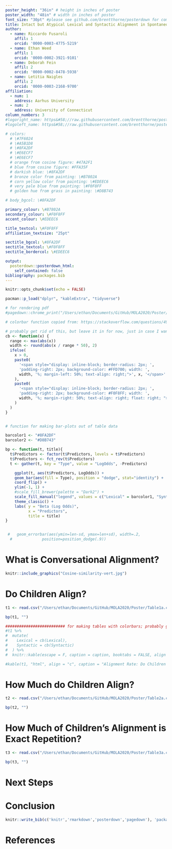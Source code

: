 ```yaml
---
poster_height: "36in" # height in inches of poster
poster_width: "48in" # width in inches of poster
font_size: "30pt" #please see github.com/brentthorne/posterdown for compatible options.
title: Intact but Atypical Lexical and Syntactic Alignment in Spontaneous Speech of Children with Autism Spectrum Disorder
author:
  - name: Riccardo Fusaroli
    affil: 1
    orcid: '0000-0003-4775-5219'
  - name: Ethan Weed
    affil: 1
    orcid: '0000-0002-3921-9101'
  - name: Deborah Fein
    affil: 2
    orcid: '0000-0002-8478-5938'
  - name: Letitia Naigles
    affil: 2
    orcid: '0000-0003-2168-9700'
affiliation:
  - num: 1
    address: Aarhus University
  - num: 2
    address: University of Connecticut
column_numbers: 3
#logoright_name: https&#58;//raw.githubusercontent.com/brentthorne/posterdown/master/images/betterhexlogo.png
#logoleft_name: https&#58;//raw.githubusercontent.com/brentthorne/posterdown/master/images/betterhexlogo.png

# colors:
  # \#7F6024
  # \#A5B1D8
  # \#8FA2DF
  # \#E6ECF7
  # \#E6ECF7  
  # orange from cosine figure: #47A2F1
  # blue from cosine figure: #FFA35F
  # darkish blue: \#8FA2DF
  # bronze color from painting: \#B7802A
  # corn yellow color from painting: \#EDEEC6
  # very pale blue from painting: \#F0F8FF
  # golden hue from grass in painting: \#D8B743

# body_bgcol: \#8FA2DF

primary_colour: \#B7802A
secondary_colour: \#F0F8FF
accent_colour: \#EDEEC6

title_textcol: \#F0F8FF
affiliation_textsize: "25pt"

sectitle_bgcol: \#8FA2DF
sectitle_textcol: \#F0F8FF
sectitle_bordercol: \#EDEEC6

output: 
  posterdown::posterdown_html:
    self_contained: false
bibliography: packages.bib
---
```


```r
knitr::opts_chunk$set(echo = FALSE)
```

```r
pacman::p_load("dplyr", "kableExtra", "tidyverse")
```


```r
# for rendering pdf
#pagedown::chrome_print("/Users/ethan/Documents/GitHub/MOLA2020/Poster/standard/Fusaroli-et-al.Rmd")

# colorbar function copied from: https://stackoverflow.com/questions/49916591/how-to-reverse-only-one-bar-in-one-cell-if-the-value-is-negative-with-kableextra

# probably get rid of this, but leave it in for now, just in case I want to go back to tables with colorbars
cb <- function(x) {
  range <- max(abs(x))
  width <- round(abs(x / range * 50), 2)
  ifelse(
    x > 0,
    paste0(
      '<span style="display: inline-block; border-radius: 2px; ', 
      'padding-right: 2px; background-color: #FFD700; width: ', 
      width, '%; margin-left: 50%; text-align: right;">', x, '</span>'
    ),
    paste0(
      '<span style="display: inline-block; border-radius: 2px; ', 
      'padding-right: 2px; background-color: #F0F8FF; width: ', 
      width, '%; margin-right: 50%; text-align: right; float: right; ">', x, '</span>'
    )
  )
}


# function for making bar-plots out of table data

barcolor1 <- "#8FA2DF"
barcolor2 <- "#D8B743"

bp <- function(t, title){
  t$Predictors <- factor(t$Predictors, levels = t$Predictors)
  t$Predictors <- fct_rev(t$Predictors)
  t <- gather(t, key = "Type", value = "LogOdds", -Predictors)

    ggplot(t, aes(t$Predictors, LogOdds)) +
    geom_bar(aes(fill = Type), position = "dodge", stat="identity") +
    coord_flip() +
    ylim(-1, 1) +
    #scale_fill_brewer(palette = "Dark2") +
    scale_fill_manual("legend", values = c("Lexical" = barcolor1, "Syntactic" = barcolor2)) +
    theme_classic() +
    labs( y = "Beta (Log Odds)",
          x = "Predictors", 
          title = title)
}


 #   geom_errorbar(aes(ymin=len-sd, ymax=len+sd), width=.2,
  #             position=position_dodge(.9))

```


# What is Conversational Alignment?

```r
knitr::include_graphics("Cosine-similarity-vert.jpg")
```




# Do Children Align?  
  
  
```r


t1 <- read.csv("/Users/ethan/Documents/GitHub/MOLA2020/Poster/Table1a.csv")

bp(t1, "")

########################## for making tables with colorbars; probably get rid of this: too unclear
#t1 %>%
#  mutate(
#    Lexical = cb(Lexical),
#    Syntactic = cb(Syntactic)
#  ) %>%
#  knitr::kable(escape = F, caption = caption, booktabs = FALSE, align = "l")

#kable(t1, "html", align = "c", caption = "Alignment Rate: Do Children Align?", booktabs = T)

```



# How Much do Children Align?
```r


t2 <- read.csv("/Users/ethan/Documents/GitHub/MOLA2020/Poster/Table2a.csv")

bp(t2, "")

```





# How Much of Children's Alignment is Exact Repetition?

```r


t3 <- read.csv("/Users/ethan/Documents/GitHub/MOLA2020/Poster/Table3a.csv")

bp(t3, "")

```


# Next Steps



# Conclusion



```r
knitr::write_bib(c('knitr','rmarkdown','posterdown','pagedown'), 'packages.bib')
```

# References
